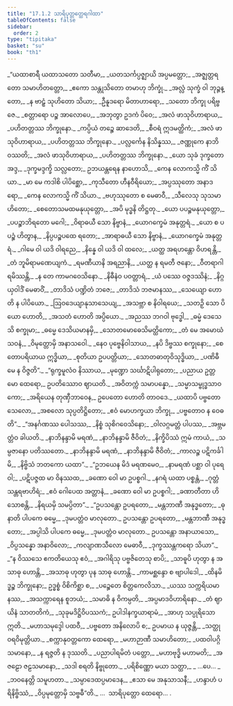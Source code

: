 ```yaml
---
title: "17.1.2 သာရိပုတ္တတ္ထေရဂါထာ"
tableOfContents: false
sidebar:
  order: 2
type: "tipitaka"
basket: "su"
book: "th1"
---
```



<DynamicBreadcrumb />

<Division number="981" book="th1" e="ch" v="19" p="343">

<Paragraph number="1331" type="verses" book="th1">
_“ယထာစာရီ ယထာသတော သတီမာ,_  
_ယတသင်္ကပ္ပဇ္ဈာယိ အပ္ပမတ္တော;_  
_အဇ္ဈတ္တရတော သမာဟိတတ္တော,_  
_ဧကော သန္တုသိတော တမာဟု ဘိက္ခုံ._  

</Paragraph>

</Division>
<Division number="982" book="th1" e="ch" v="19" p="343">

<Paragraph number="1332" type="verses" book="th1">
_အလ္လံ သုက္ခံ ဝါ ဘုဉ္ဇန္တော,_  
_န ဗာဠှံ သုဟိတော သိယာ;_  
_ဦနူဒရော မိတာဟာရော,_  
_သတော ဘိက္ခု ပရိဗ္ဗဇေ._  

</Paragraph>

</Division>
<Division number="983" book="th1" e="ch" v="19" p="343">

<Paragraph number="1333" type="verses" book="th1">
_စတ္တာရော ပဉ္စ အာလောပေ,_  
_အဘုတွာ ဥဒကံ ပိဝေ;_  
_အလံ ဖာသုဝိဟာရာယ,_  
_ပဟိတတ္တဿ ဘိက္ခုနော._  

</Paragraph>

</Division>
<Division number="984" book="th1" e="ch" v="19" p="343">

<Paragraph number="1334" type="verses" book="th1">
_ကပ္ပိယံ တဉ္စေ ဆာဒေတိ,_  
_စီဝရံ ဣဒမတ္ထိကံ;_  
_အလံ ဖာသုဝိဟာရာယ,_  
_ပဟိတတ္တဿ ဘိက္ခုနော._  

</Paragraph>

</Division>
<Division number="985" book="th1" e="ch" v="19" p="344">

<Paragraph number="1335" type="verses" book="th1">
_ပလ္လင်္ကေန နိသိန္နဿ,_  
_ဇဏ္ဏုကေ နာဘိဝဿတိ;_  
_အလံ ဖာသုဝိဟာရာယ,_  
_ပဟိတတ္တဿ ဘိက္ခုနော._  

</Paragraph>

</Division>
<Division number="986" book="th1" e="ch" v="19" p="344">

<Paragraph number="1336" type="verses" book="th1">
_ယော သုခံ ဒုက္ခတော အဒ္ဒ,_  
_ဒုက္ခမဒ္ဒက္ခိ သလ္လတော;_  
ဥဘယန္တရေန နာဟောသိ,_  
_ကေန လောကသ္မိ ကိံ သိယာ._  

</Paragraph>

</Division>
<Division number="987" book="th1" e="ch" v="19" p="344">

<Paragraph number="1337" type="verses" book="th1">
_မာ မေ ကဒါစိ ပါပိစ္ဆော,_  
_ကုသီတော ဟီနဝီရိယော;_  
_အပ္ပဿုတော အနာဒရော,_  
_ကေန လောကသ္မိ ကိံ သိယာ._  

</Paragraph>

</Division>
<Division number="988" book="th1" e="ch" v="19" p="344">

<Paragraph number="1338" type="verses" book="th1">
_ဗဟုဿုတော စ မေဓာဝီ,_  
_သီလေသု သုသမာဟိတော;_  
_စေတောသမထမနုယုတ္တော,_  
_အပိ မုဒ္ဓနိ တိဋ္ဌတု._  

</Paragraph>

</Division>
<Division number="989" book="th1" e="ch" v="19" p="344">

<Paragraph number="1339" type="verses" book="th1">
_ယော ပပဉ္စမနုယုတ္တော,_  
_ပပဉ္စာဘိရတော မဂေါ;_  
_ဝိရာဓယီ သော နိဗ္ဗာနံ,_  
_ယောဂက္ခေမံ အနုတ္တရံ._  

</Paragraph>

</Division>
<Division number="990" book="th1" e="ch" v="19" p="344">

<Paragraph number="1340" type="verses" book="th1">
_ယော စ ပပဉ္စံ ဟိတွာန,_  
_နိပ္ပပဉ္စပထေ ရတော;_  
_အာရာဓယီ သော နိဗ္ဗာနံ,_  
_ယောဂက္ခေမံ အနုတ္တရံ._  

</Paragraph>

</Division>
<Division number="991" book="th1" e="ch" v="19" p="344">

<Paragraph number="1341" type="verses" book="th1">
_ဂါမေ ဝါ ယဒိ ဝါရညေ,_  
_နိန္နေ ဝါ ယဒိ ဝါ ထလေ;_  
_ယတ္ထ အရဟန္တော ဝိဟရန္တိ,_  
_တံ ဘူမိရာမဏေယျကံ._  

</Paragraph>

</Division>
<Division number="992" book="th1" e="ch" v="19" p="344">

<Paragraph number="1342" type="verses" book="th1">
_ရမဏီယာနိ အရညာနိ,_  
_ယတ္ထ န ရမတီ ဇနော;_  
_ဝီတရာဂါ ရမိဿန္တိ,_  
_န တေ ကာမဂဝေသိနော._  

</Paragraph>

</Division>
<Division number="993" book="th1" e="ch" v="19" p="344">

<Paragraph number="1343" type="verses" book="th1">
_နိဓီနံဝ ပဝတ္တာရံ,_  
_ယံ ပဿေ ဝဇ္ဇဒဿိနံ;_  
_နိဂ္ဂယှဝါဒိံ မေဓာဝိံ,_  
_တာဒိသံ ပဏ္ဍိတံ ဘဇေ;_  
_တာဒိသံ ဘဇမာနဿ,_  
_သေယျော ဟောတိ န ပါပိယော._  

</Paragraph>

</Division>
<Division number="994" book="th1" e="ch" v="19" p="344">

<Paragraph number="1344" type="verses" book="th1">
_ဩဝဒေယျာနုသာသေယျ,_  
_အသဗ္ဘာ စ နိဝါရယေ;_  
_သတဉှိ သော ပိယော ဟောတိ,_  
_အသတံ ဟောတိ အပ္ပိယော._  

</Paragraph>

</Division>
<Division number="995" book="th1" e="ch" v="19" p="344">

<Paragraph number="1345" type="verses" book="th1">
_အညဿ ဘဂဝါ ဗုဒ္ဓေါ,_  
_ဓမ္မံ ဒေသေသိ စက္ခုမာ;_  
_ဓမ္မေ ဒေသိယမာနမှိ,_  
_သောတမောဓေသိမတ္ထိကော;_  
_တံ မေ အမောဃံ သဝနံ,_  
_ဝိမုတ္တောမှိ အနာသဝေါ._  

</Paragraph>

</Division>
<Division number="996" book="th1" e="ch" v="19" p="344">

<Paragraph number="1346" type="verses" book="th1">
_နေဝ ပုဗ္ဗေနိဝါသာယ,_  
_နပိ ဒိဗ္ဗဿ စက္ခုနော;_  
_စေတောပရိယာယ ဣဒ္ဓိယာ,_  
_စုတိယာ ဥပပတ္တိယာ;_  
_သောတဓာတုဝိသုဒ္ဓိယာ,_  
_ပဏိဓီ မေ န ဝိဇ္ဇတိ”._  

</Paragraph>

</Division>
<Division number="997" book="th1" e="ch" v="19" p="345">

<Paragraph number="1347" type="verses" book="th1">
_“ရုက္ခမူလံဝ နိဿာယ,_  
_မုဏ္ဍော သင်္ဃာဋိပါရုတော;_  
_ပညာယ ဥတ္တမော ထေရော,_  
ဥပတိဿောဝ ဈာယတိ._  

</Paragraph>

</Division>
<Division number="998" book="th1" e="ch" v="19" p="345">

<Paragraph number="1348" type="verses" book="th1">
_အဝိတက္ကံ သမာပန္နော,_  
_သမ္မာသမ္ဗုဒ္ဓသာဝကော;_  
_အရိယေန တုဏှီဘာဝေန,_  
ဥပေတော ဟောတိ တာဝဒေ._  

</Paragraph>

</Division>
<Division number="999" book="th1" e="ch" v="19" p="345">

<Paragraph number="1349" type="verses" book="th1">
_ယထာပိ ပဗ္ဗတော သေလော,_  
_အစလော သုပ္ပတိဋ္ဌိတော;_  
_ဧဝံ မောဟက္ခယာ ဘိက္ခု,_  
_ပဗ္ဗတောဝ န ဝေဓတိ”._  

</Paragraph>

</Division>
<Division number="1000" book="th1" e="ch" v="19" p="345">

<Paragraph number="1350" type="verses" book="th1">
_“အနင်္ဂဏဿ ပေါသဿ,_  
_နိစ္စံ သုစိဂဝေသိနော;_  
_ဝါလဂ္ဂမတ္တံ ပါပဿ,_  
_အဗ္ဘမတ္တံဝ ခါယတိ._  

</Paragraph>

</Division>
<Division number="1001" book="th1" e="ch" v="19" p="345">

<Paragraph number="1351" type="verses" book="th1">
_နာဘိနန္ဒာမိ မရဏံ,_  
_နာဘိနန္ဒာမိ ဇီဝိတံ;_  
_နိက္ခိပိဿံ ဣမံ ကာယံ,_  
_သမ္ပဇာနော ပတိဿတော._  

</Paragraph>

</Division>
<Division number="1002" book="th1" e="ch" v="19" p="345">

<Paragraph number="1352" type="verses" book="th1">
_နာဘိနန္ဒာမိ မရဏံ,_  
_နာဘိနန္ဒာမိ ဇီဝိတံ;_  
_ကာလဉ္စ ပဋိကင်္ခါမိ,_  
_နိဗ္ဗိသံ ဘတကော ယထာ”._  

</Paragraph>

</Division>
<Division number="1003" book="th1" e="ch" v="19" p="345">

<Paragraph number="1353" type="verses" book="th1">
_“ဥဘယေန မိဒံ မရဏမေဝ,_  
_နာမရဏံ ပစ္ဆာ ဝါ ပုရေ ဝါ;_  
_ပဋိပဇ္ဇထ မာ ဝိနဿထ,_  
_ခဏော ဝေါ မာ ဥပစ္စဂါ._  

</Paragraph>

</Division>
<Division number="1004" book="th1" e="ch" v="19" p="345">

<Paragraph number="1354" type="verses" book="th1">
_နဂရံ ယထာ ပစ္စန္တံ,_  
_ဂုတ္တံ သန္တရဗာဟိရံ;_  
_ဧဝံ ဂေါပေထ အတ္တာနံ,_  
_ခဏော ဝေါ မာ ဥပစ္စဂါ;_  
_ခဏာတီတာ ဟိ သောစန္တိ,_  
_နိရယမှိ သမပ္ပိတာ”._  

</Paragraph>

</Division>
<Division number="1005" book="th1" e="ch" v="19" p="345">

<Paragraph number="1355" type="verses" book="th1">
_“ဥပသန္တော ဥပရတော,_  
_မန္တဘာဏီ အနုဒ္ဓတော;_  
_ဓုနာတိ ပါပကေ ဓမ္မေ,_  
_ဒုမပတ္တံဝ မာလုတော._  

</Paragraph>

</Division>
<Division number="1006" book="th1" e="ch" v="19" p="345">

<Paragraph number="1356" type="verses" book="th1">
ဥပသန္တော ဥပရတော,_  
_မန္တဘာဏီ အနုဒ္ဓတော;_  
_အပ္ပါသိ ပါပကေ ဓမ္မေ,_  
_ဒုမပတ္တံဝ မာလုတော._  

</Paragraph>

</Division>
<Division number="1007" book="th1" e="ch" v="19" p="345">

<Paragraph number="1357" type="verses" book="th1">
ဥပသန္တော အနာယာသော,_  
_ဝိပ္ပသန္နော အနာဝိလော;_  
_ကလျာဏသီလော မေဓာဝီ,_  
_ဒုက္ခဿန္တကရော သိယာ”._  

</Paragraph>

</Division>
<Division number="1008" book="th1" e="ch" v="19" p="345">

<Paragraph number="1358" type="verses" book="th1">
_“န ဝိဿသေ ဧကတိယေသု ဧဝံ,_  
_အဂါရိသု ပဗ္ဗဇိတေသု စာပိ;_  
_သာဓူပိ ဟုတွာ န အသာဓု ဟောန္တိ,_  
_အသာဓု ဟုတွာ ပုန သာဓု ဟောန္တိ._  

</Paragraph>

</Division>
<Division number="1009" book="th1" e="ch" v="19" p="346">

<Paragraph number="1359" type="verses" book="th1">
_ကာမစ္ဆန္ဒော စ ဗျာပါဒေါ,_  
_ထိနမိဒ္ဓဉ္စ ဘိက္ခုနော;_  
ဥဒ္ဓစ္စံ ဝိစိကိစ္ဆာ စ,_  
_ပဉ္စေတေ စိတ္တကေလိသာ._  

</Paragraph>

</Division>
<Division number="1010" book="th1" e="ch" v="19" p="346">

<Paragraph number="1360" type="verses" book="th1">
_ယဿ သက္ကရိယမာနဿ,_  
_အသက္ကာရေန စူဘယံ;_  
_သမာဓိ န ဝိကမ္ပတိ,_  
_အပ္ပမာဒဝိဟာရိနော._  

</Paragraph>

</Division>
<Division number="1011" book="th1" e="ch" v="19" p="346">

<Paragraph number="1361" type="verses" book="th1">
_တံ ဈာယိနံ သာတတိကံ,_  
_သုခုမဒိဋ္ဌိဝိပဿကံ;_  
ဥပါဒါနက္ခယာရာမံ,_  
_အာဟု သပ္ပုရိသော ဣတိ._  

</Paragraph>

</Division>
<Division number="1012" book="th1" e="ch" v="19" p="346">

<Paragraph number="1362" type="verses" book="th1">
_မဟာသမုဒ္ဒေါ ပထဝီ,_  
_ပဗ္ဗတော အနိလောပိ စ;_  
ဥပမာယ န ယုဇ္ဇန္တိ,_  
_သတ္ထု ဝရဝိမုတ္တိယာ._  

</Paragraph>

</Division>
<Division number="1013" book="th1" e="ch" v="19" p="346">

<Paragraph number="1363" type="verses" book="th1">
_စက္ကာနုဝတ္တကော ထေရော,_  
_မဟာဉာဏီ သမာဟိတော;_  
_ပထဝါပဂ္ဂိသမာနော,_  
_န ရဇ္ဇတိ န ဒုဿတိ._  

</Paragraph>

</Division>
<Division number="1014" book="th1" e="ch" v="19" p="346">

<Paragraph number="1364" type="verses" book="th1">
_ပညာပါရမိတံ ပတ္တော,_  
_မဟာဗုဒ္ဓိ မဟာမတိ;_  
_အဇဠော ဇဠသမာနော,_  
_သဒါ စရတိ နိဗ္ဗုတော._  

</Paragraph>

</Division>
<Division number="1015" book="th1" e="ch" v="19" p="346">

<Paragraph number="1365" type="verses" book="th1">
_ပရိစိဏ္ဏော မယာ သတ္ထာ,_  
_ …ပေ… _  
_ဘဝနေတ္တိ သမူဟတာ._  

</Paragraph>

</Division>
<Division number="1016" book="th1" e="ch" v="19" p="346">

<Paragraph number="1366" type="verses" book="th1">
_သမ္ပာဒေထပ္ပမာဒေန,_  
_ဧသာ မေ အနုသာသနီ;_  
_ဟန္ဒာဟံ ပရိနိဗ္ဗိဿံ,_  
_ဝိပ္ပမုတ္တောမှိ သဗ္ဗဓီ”တိ._  


</Paragraph>
</Division>

<Paragraph number="1367" type="center" book="th1">
…  သာရိပုတ္တော ထေရော… .
</Paragraph>